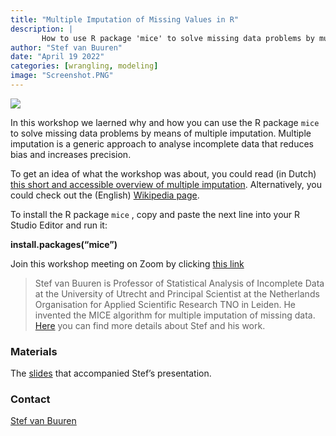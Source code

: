```yaml
---
title: "Multiple Imputation of Missing Values in R"
description: |
       How to use R package 'mice' to solve missing data problems by multiple imputation
author: "Stef van Buuren"
date: "April 19 2022"
categories: [wrangling, modeling]
image: "Screenshot.PNG"
---
```


![](Screenshot.PNG)

In this workshop we laerned why and how you can use the R package `mice` to solve missing data problems by means of multiple imputation. Multiple imputation is a generic approach to analyse incomplete data that reduces bias and increases precision.

To get an idea of what the workshop was about, you could read (in Dutch) [this short and accessible overview of multiple imputation](https://stefvanbuuren.name/publications/2012%20Vogelvlucht%20-%20STAtOR.pdf). Alternatively, you could check out the (English) [Wikipedia page](https://en.wikipedia.org/wiki/Imputation_(statistics)).

To install the R package `mice` , copy and paste the next line into your R Studio Editor and run it:

**install.packages("mice")**

Join this workshop meeting on Zoom by clicking [this link](https://us02web.zoom.us/j/89683993175?pwd=ZDBCM3hTN3Bia2Q0czFSRXNieDluZz09)

> Stef van Buuren is Professor of Statistical Analysis of Incomplete Data at the University of Utrecht and Principal Scientist at the Netherlands Organisation for Applied Scientific Research TNO in Leiden. He invented the MICE algorithm for multiple imputation of missing data. [Here](https://stefvanbuuren.name) you can find more details about Stef and his work.

### Materials

The [slides](20220428NSC-R-workshop-handout.pdf) that accompanied Stef's presentation.

### Contact
[Stef van Buuren](https://stefvanbuuren.name)
